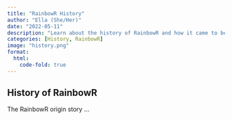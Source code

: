 ```yaml
---
title: "RainbowR History"
author: "Ella (She/Her)"
date: "2022-05-11"
description: "Learn about the history of RainbowR and how it came to be."
categories: [History, RainbowR]
image: "history.png"
format: 
  html:
    code-fold: true
---
```


## History of RainbowR

The RainbowR origin story ...